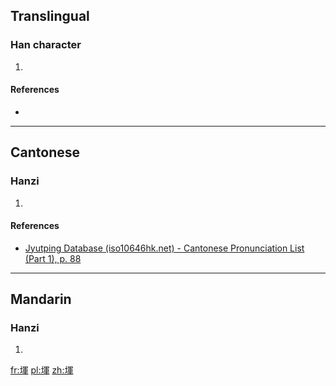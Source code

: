 ==Translingual==

===Han character===
{{Han char|rn=32|rad=土|as=09|sn=12|four=|canj=土月十十 (GBJJ)|ids=⿰[[土]][[軍]]}}

# {{defn|Han|sort=土09}}

====References====
* {{Han ref|kx=0233.010|dkj=05240|hdz=10467.080|uh=581A|ud=22554}}

----

==Cantonese==

===Hanzi===
{{yue-hanzi|jyut=[[waan4]]|y=waan4}}

# {{defn|lang=yue|sort=土09}}

====References====
*[http://www.iso10646hk.net/jp/document/download.jsp Jyutping Database (iso10646hk.net) - Cantonese Pronunciation List (Part 1), p. 88]

----

==Mandarin==

===Hanzi===
{{cmn-hanzi|pin=[[hún]] ([[hun2]])|wg=hun<sup>2</sup>}}

# {{defn|lang=cmn|sort=土09}}

[[fr:堚]]
[[pl:堚]]
[[zh:堚]]